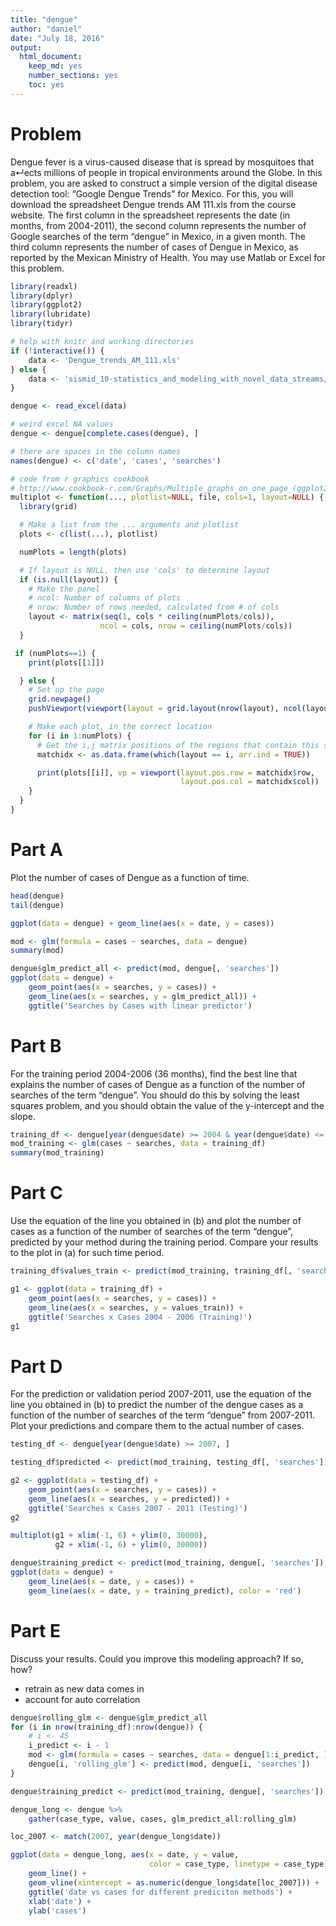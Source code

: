 ```yaml
---
title: "dengue"
author: "daniel"
date: "July 18, 2016"
output: 
  html_document: 
    keep_md: yes
    number_sections: yes
    toc: yes
---
```


# Problem

Dengue fever is a virus-caused disease that is spread by mosquitoes that a↵ects millions of people in tropical
environments around the Globe. In this problem, you are asked to construct a simple version of the digital
disease detection tool: “Google Dengue Trends” for Mexico. For this, you will download the spreadsheet
Dengue trends AM 111.xls from the course website. The first column in the spreadsheet represents the
date (in months, from 2004-2011), the second column represents the number of Google searches of the term
“dengue” in Mexico, in a given month. The third column represents the number of cases of Dengue in
Mexico, as reported by the Mexican Ministry of Health. You may use Matlab or Excel for this problem.

```r
library(readxl)
library(dplyr)
library(ggplot2)
library(lubridate)
library(tidyr)

# help with knitr and working directories
if (!interactive()) {
    data <- 'Dengue_trends_AM_111.xls'
} else {
    data <- 'sismid_10-statistics_and_modeling_with_novel_data_streams/dengue/Dengue_trends_AM_111.xls'
}

dengue <- read_excel(data)

# weird excel NA values
dengue <- dengue[complete.cases(dengue), ]

# there are spaces in the column names
names(dengue) <- c('date', 'cases', 'searches')
```

```r
# code from r graphics cookbook
# http://www.cookbook-r.com/Graphs/Multiple_graphs_on_one_page_(ggplot2)/
multiplot <- function(..., plotlist=NULL, file, cols=1, layout=NULL) {
  library(grid)

  # Make a list from the ... arguments and plotlist
  plots <- c(list(...), plotlist)

  numPlots = length(plots)

  # If layout is NULL, then use 'cols' to determine layout
  if (is.null(layout)) {
    # Make the panel
    # ncol: Number of columns of plots
    # nrow: Number of rows needed, calculated from # of cols
    layout <- matrix(seq(1, cols * ceiling(numPlots/cols)),
                    ncol = cols, nrow = ceiling(numPlots/cols))
  }

 if (numPlots==1) {
    print(plots[[1]])

  } else {
    # Set up the page
    grid.newpage()
    pushViewport(viewport(layout = grid.layout(nrow(layout), ncol(layout))))

    # Make each plot, in the correct location
    for (i in 1:numPlots) {
      # Get the i,j matrix positions of the regions that contain this subplot
      matchidx <- as.data.frame(which(layout == i, arr.ind = TRUE))

      print(plots[[i]], vp = viewport(layout.pos.row = matchidx$row,
                                      layout.pos.col = matchidx$col))
    }
  }
}
```

# Part A

Plot the number of cases of Dengue as a function of time.

```r
head(dengue)
tail(dengue)
```

```r
ggplot(data = dengue) + geom_line(aes(x = date, y = cases))
```

```r
mod <- glm(formula = cases ~ searches, data = dengue)
summary(mod)
```

```r
dengue$glm_predict_all <- predict(mod, dengue[, 'searches'])
ggplot(data = dengue) +
    geom_point(aes(x = searches, y = cases)) +
    geom_line(aes(x = searches, y = glm_predict_all)) +
    ggtitle('Searches by Cases with linear predictor')
```

# Part B

For the training period 2004-2006 (36 months), find the best line that explains the number of cases
of Dengue as a function of the number of searches of the term “dengue”. You should do this by solving
the least squares problem, and you should obtain the value of the y-intercept and the slope.


```r
training_df <- dengue[year(dengue$date) >= 2004 & year(dengue$date) <= 2006, ]
mod_training <- glm(cases ~ searches, data = training_df)
summary(mod_training)
```

# Part C

Use the equation of the line you obtained in (b) and plot the number of cases as a function of the number
of searches of the term “dengue”, predicted by your method during the training period. Compare your
results to the plot in (a) for such time period.

```r
training_df$values_train <- predict(mod_training, training_df[, 'searches'])

g1 <- ggplot(data = training_df) +
    geom_point(aes(x = searches, y = cases)) +
    geom_line(aes(x = searches, y = values_train)) +
    ggtitle('Searches x Cases 2004 - 2006 (Training)')
g1
```

# Part D

For the prediction or validation period 2007-2011, use the equation of the line you obtained in (b)
to predict the number of the dengue cases as a function of the number of searches of the term “dengue”
from 2007-2011. Plot your predictions and compare them to the actual number of cases.

```r
testing_df <- dengue[year(dengue$date) >= 2007, ]
```

```r
testing_df$predicted <- predict(mod_training, testing_df[, 'searches'])

g2 <- ggplot(data = testing_df) +
    geom_point(aes(x = searches, y = cases)) +
    geom_line(aes(x = searches, y = predicted)) +
    ggtitle('Searches x Cases 2007 - 2011 (Testing)')
g2
```

```r
multiplot(g1 + xlim(-1, 6) + ylim(0, 30000),
          g2 + xlim(-1, 6) + ylim(0, 30000))
```

```r
dengue$training_predict <- predict(mod_training, dengue[, 'searches'])
ggplot(data = dengue) +
    geom_line(aes(x = date, y = cases)) +
    geom_line(aes(x = date, y = training_predict), color = 'red')
```

# Part E

Discuss your results. Could you improve this modeling approach? If so, how?

- retrain as new data comes in
- account for auto correlation

```r
dengue$rolling_glm <- dengue$glm_predict_all
for (i in nrow(training_df):nrow(dengue)) {
    # i <- 45
    i_predict <- i - 1
    mod <- glm(formula = cases ~ searches, data = dengue[1:i_predict, ])
    dengue[i, 'rolling_glm'] <- predict(mod, dengue[i, 'searches'])
}
```

```r
dengue$training_predict <- predict(mod_training, dengue[, 'searches'])

dengue_long <- dengue %>%
    gather(case_type, value, cases, glm_predict_all:rolling_glm)

loc_2007 <- match(2007, year(dengue_long$date))

ggplot(data = dengue_long, aes(x = date, y = value,
                               color = case_type, linetype = case_type)) +
    geom_line() +
    geom_vline(xintercept = as.numeric(dengue_long$date[loc_2007])) +
    ggtitle('date vs cases for different prediciton methods') +
    xlab('date') +
    ylab('cases')
```


